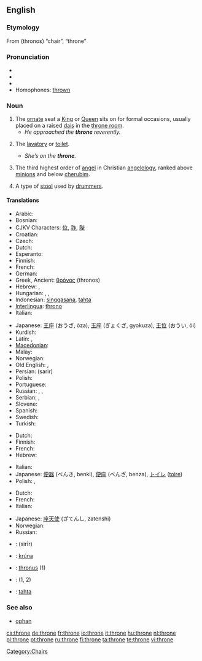 {{wikipedia}}
{{also|Throne}}
==English==

===Etymology===
From {{etyl|grc}} '''{{polytonic|[[θρόνος]]}}''' (thronos) “chair”, “throne”

===Pronunciation===
* {{IPA|/θrəʊn/}}
* {{audio|en-us-throne.ogg|Audio (US)}}
* {{rhymes|əʊn}}
* Homophones: [[thrown]]

===Noun===
{{en-noun}}

# The [[ornate]] seat a [[King]] or [[Queen]] sits on for formal occasions, usually placed on a raised [[dais]] in the [[throne room]].
#* ''He approached the '''throne''' reverently.''
# {{colloquial}} The [[lavatory]] or [[toilet]].
#* ''She’s on the '''throne'''.''
# {{context|Biblical tradition}} The third highest order of [[angel]] in Christian [[angelology]], ranked above [[minion]]s and below [[cherub]]im.
# {{context|music}} A type of [[stool]] used by [[drummer]]s.

====Translations====
{{trans-top|ornate seat}}
* Arabic: {{t-|ar|كرسي|m|alt=كُرْسِيّ|tr=kúrsiy|sc=Arab}}
* Bosnian: {{t-|bs|presto|m}}
* CJKV Characters: [[位]], [[祚]], [[陛]]
* Croatian: {{t-|hr|presto|m}}
* Czech: {{t+|cs|trůn|m}}
* Dutch: {{t+|nl|troon|m}}
* Esperanto: {{t-|eo|trono|xs=Esperanto}}
* Finnish: {{t+|fi|valtaistuin}}
* French: {{t+|fr|trône|m}}
* German: {{t+|de|Thron|m}}
* Greek, Ancient: [[θρόνος]] (thronos) {{m}}
* Hebrew: {{he-translation|כס|kés}} {{m}}, {{he-translation|כיסא מלכות|kisé malkhút|wv=כִּיסֵּא מַלְכוּת}} {{m}}
* Hungarian: {{t+|hu|trón}}, {{t-|hu|trónus}}, {{t-|hu|trónszék}}
* Indonesian: [[singgasana]], [[tahta]]
* [[Interlingua]]: [[throno]]
* Italian: {{t+|it|trono|m}}
{{trans-mid}}
* Japanese: [[王座]] (おうざ, ōza), [[玉座]] (ぎょくざ, gyokuza), [[王位]] (おうい, ōi)
* Kurdish: {{t+|ku|text|m}}
* Latin: {{t-|la|thronus|m}}, {{t-|la|sedem|f}}
* [[Macedonian]]: {{t-|mk|престол|m|sc=Cyrl|xs=Macedonian}}
* Malay: {{t-|ms|geta|xs=Malay}}
* Norwegian: {{t-|no|trone|c}}
* Old English: {{t-|ang|gifstol|m|alt=ġifstōl|xs=Old English}}, {{t-|ang|setl|n|xs=Old English}}
* Persian: {{fa-Arab|[[سریر]]}} (sarir)
* Polish: {{t+|pl|tron|m}}
* Portuguese: {{t+|pt|trono|m}}
* Russian: {{t+|ru|трон|m|tr=tron|sc=Cyrl}}, {{t+|ru|престол|m|tr=prestól|sc=Cyrl}}, {{t+|ru|стол|m|tr=stol|sc=Cyrl}}
* Serbian: {{t-|sr|presto|m}}, {{t-|sr|престо|m|sc=Cyrl}}
* Slovene: {{t+|sl|prestol|m}}
* Spanish: {{t-|es|trono|m}}
* Swedish: {{t+|sv|tron|c}}
* Turkish: {{t+|tr|taht}}
{{trans-bottom}}

{{trans-top|lavatory or toilet}}
* Dutch: {{t+|nl|gemak|n}}
* Finnish: {{t+|fi|valtaistuin}}
* French: {{t+|fr|trône|m}}
* Hebrew: {{he-translation|אסלה|aslá}} {{f}}
{{trans-mid}}
* Italian: {{t+|it|trono|m}}
* Japanese: [[便器]] (べんき, benki), [[便座]] (べんざ, benza), [[トイレ]] ([[toire]])
* Polish: {{t+|pl|tron|m}}, {{t-|pl|sedes|m}}
{{trans-bottom}}

{{trans-top|third highest order of angel}}
* Dutch: {{t+|nl|troon|m}}
* French: {{t+|fr|trône|m}}
* Italian: {{t+|it|trono|m}}
{{trans-mid}}
* Japanese: [[座天使]] (ざてんし, zatenshi)
* Norwegian: {{t-|no|trone|c}}
* Russian: {{t+|ru|престол|m|tr=prestól|sc=Cyrl}}
{{trans-bottom}}

{{checktrans-top}}
* {{ttbc|Arabic}}: {{Arab|[[سرير]]}} (sirīr) {{m}}
* {{ttbc|Icelandic}}: [[krúna]] {{f}}
* {{ttbc|Latin}}: [[thronus]] {{m}} (1)
{{checktrans-mid}}
* {{ttbc|Romanian}}: {{t-|ro|tron|n}} (1, 2)
* {{ttbc|Turkish}}: [[tahta]]
{{checktrans-bottom}}

===See also===
* [[ophan]]

[[Category:Chairs]]

[[cs:throne]]
[[de:throne]]
[[fr:throne]]
[[io:throne]]
[[it:throne]]
[[hu:throne]]
[[nl:throne]]
[[pl:throne]]
[[pt:throne]]
[[ru:throne]]
[[fi:throne]]
[[ta:throne]]
[[te:throne]]
[[vi:throne]]